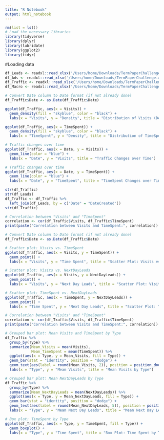 ```yaml
---
title: "R Notebook"
output: html_notebook
---
```


```r
rm(list = ls())
# Load the necessary libraries
library(tidyverse)
library(dplyr)
library(lubridate)
library(ggplot2)
library(tidyr)
```
#Loading data
```r
df_Leads <- readxl::read_xlsx('/Users/home/Downloads/TermPaperChallenge.xlsx', sheet <- 'Leads')
df_Ads <- readxl::read_xlsx('/Users/home/Downloads/TermPaperChallenge.xlsx', sheet <- 'Ads')
df_Traffic <- readxl::read_xlsx('/Users/home/Downloads/TermPaperChallenge.xlsx', sheet <- 'WebsiteTraffic')
df_Macro <- readxl::read_xlsx('/Users/home/Downloads/TermPaperChallenge.xlsx', sheet <- 'Macro')
```

```r
# Convert Date column to Date format (if not already done)
df_Traffic$Date <- as.Date(df_Traffic$Date)

ggplot(df_Traffic, aes(x = Visits)) +
  geom_density(fill = "skyblue", color = "black") +
  labs(x = "Visits", y = "Density", title = "Distribution of Visits (Density Plot)")

ggplot(df_Traffic, aes(x = TimeSpent)) +
  geom_density(fill = "skyblue", color = "black") +
  labs(x = "TimeSpent", y = "Density", title = "Distribution of TimeSpent (Density Plot)")

# Traffic changes over time
ggplot(df_Traffic, aes(x = Date, y = Visits)) +
  geom_line(color = "blue") +
  labs(x = "Date", y = "Visits", title = "Traffic Changes over Time")

# Traffic changes over time
ggplot(df_Traffic, aes(x = Date, y = TimeSpent)) +
  geom_line(color = "blue") +
  labs(x = "Date", y = "TimeSpent", title = "TimeSpent Changes over Time")

```

```r
str(df_Traffic)
str(df_Leads)
df_Traffic <- df_Traffic %>%
  left_join(df_Leads, by = c("Date" = "DateCreated"))
str(df_Traffic)
```

```r
# Correlation between "Visits" and "TimeSpent"
correlation <- cor(df_Traffic$Visits, df_Traffic$TimeSpent)
print(paste("Correlation between Visits and TimeSpent:", correlation))

# Convert Date column to Date format (if not already done)
df_Traffic$Date <- as.Date(df_Traffic$Date)

# Scatter plot: Visits vs. TimeSpent
ggplot(df_Traffic, aes(x = Visits, y = TimeSpent)) +
  geom_point() +
  labs(x = "Visits", y = "Time Spent", title = "Scatter Plot: Visits vs. Time Spent")

# Scatter plot: Visits vs. NextDayLeads
ggplot(df_Traffic, aes(x = Visits, y = NextDayLeads)) +
  geom_point() +
  labs(x = "Visits", y = "Next Day Leads", title = "Scatter Plot: Visits vs. Next Day Leads")

# Scatter plot: TimeSpent vs. NextDayLeads
ggplot(df_Traffic, aes(x = TimeSpent, y = NextDayLeads)) +
  geom_point() +
  labs(x = "Time Spent", y = "Next Day Leads", title = "Scatter Plot: Time Spent vs. Next Day Leads")

```

```r
# Correlation between "Visits" and "TimeSpent"
correlation <- cor(df_Traffic$Visits, df_Traffic$TimeSpent)
print(paste("Correlation between Visits and TimeSpent:", correlation))

# Grouped bar plot: Mean Visits and TimeSpent by Type
df_Traffic %>%
  group_by(Type) %>%
  summarize(Mean_Visits = mean(Visits),
            Mean_TimeSpent = mean(TimeSpent)) %>%
  ggplot(aes(x = Type, y = Mean_Visits, fill = Type)) +
  geom_bar(stat = "identity", position = "dodge") +
  geom_text(aes(label = round(Mean_Visits, 2)), position = position_dodge(width = 0.9), vjust = -0.5) +
  labs(x = "Type", y = "Mean Visits", title = "Mean Visits by Type")

# Grouped bar plot: Mean NextDayLeads by Type
df_Traffic %>%
  group_by(Type) %>%
  summarize(Mean_NextDayLeads = mean(NextDayLeads)) %>%
  ggplot(aes(x = Type, y = Mean_NextDayLeads, fill = Type)) +
  geom_bar(stat = "identity", position = "dodge") +
  geom_text(aes(label = round(Mean_NextDayLeads, 5)), position = position_dodge(width = 0.9), vjust = -0.5) +
  labs(x = "Type", y = "Mean Next Day Leads", title = "Mean Next Day Leads by Type")

# Box plot: TimeSpent by Type
ggplot(df_Traffic, aes(x = Type, y = TimeSpent, fill = Type)) +
  geom_boxplot() +
  labs(x = "Type", y = "Time Spent", title = "Box Plot: Time Spent by Type")

```


